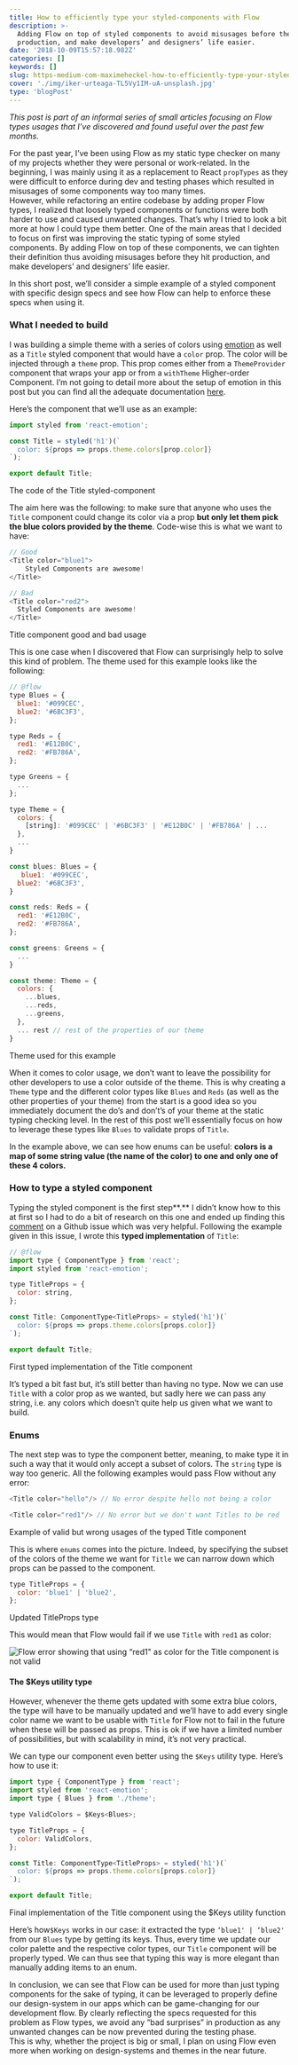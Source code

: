 ```yaml
---
title: How to efficiently type your styled-components with Flow
description: >-
  Adding Flow on top of styled components to avoid misusages before they hit
  production, and make developers’ and designers’ life easier.
date: '2018-10-09T15:57:18.982Z'
categories: []
keywords: []
slug: https-medium-com-maximeheckel-how-to-efficiently-type-your-styled-components-with-flow-f43930a0dd2b
cover: './img/iker-urteaga-TL5Vy1IM-uA-unsplash.jpg'
type: 'blogPost'
---
```


_This post is part of an informal series of small articles focusing on Flow types usages that I’ve discovered and found useful over the past few months._

For the past year, I’ve been using Flow as my static type checker on many of my projects whether they were personal or work-related. In the beginning, I was mainly using it as a replacement to React `propTypes` as they were difficult to enforce during dev and testing phases which resulted in misusages of some components way too many times.  
However, while refactoring an entire codebase by adding proper Flow types, I realized that loosely typed components or functions were both harder to use and caused unwanted changes. That’s why I tried to look a bit more at how I could type them better. One of the main areas that I decided to focus on first was improving the static typing of some styled components. By adding Flow on top of these components, we can tighten their definition thus avoiding misusages before they hit production, and make developers’ and designers’ life easier.

In this short post, we’ll consider a simple example of a styled component with specific design specs and see how Flow can help to enforce these specs when using it.

### What I needed to build

I was building a simple theme with a series of colors using [emotion](https://github.com/emotion-js/emotion) as well as a `Title` styled component that would have a `color` prop. The color will be injected through a `theme` prop. This prop comes either from a `ThemeProvider` component that wraps your app or from a `withTheme` Higher-order Component. I’m not going to detail more about the setup of emotion in this post but you can find all the adequate documentation [here](https://github.com/emotion-js/emotion/tree/master/packages/emotion-theming).

Here’s the component that we’ll use as an example:

```javascript
import styled from 'react-emotion';

const Title = styled('h1')(`
  color: ${props => props.theme.colors[prop.color]}
`);

export default Title;
```

The code of the Title styled-component

The aim here was the following: to make sure that anyone who uses the `Title` component could change its color via a prop **but only let them pick the blue colors provided by the theme**. Code-wise this is what we want to have:

```javascript
// Good
<Title color="blue1">
    Styled Components are awesome!
</Title>

// Bad
<Title color="red2">
  Styled Components are awesome!
</Title>
```

Title component good and bad usage

This is one case when I discovered that Flow can surprisingly help to solve this kind of problem. The theme used for this example looks like the following:

```javascript
// @flow
type Blues = {
  blue1: '#099CEC',
  blue2: '#6BC3F3',
};

type Reds = {
  red1: '#E12B0C',
  red2: '#FB786A',
};

type Greens = {
  ...
};

type Theme = {
  colors: {
    [string]: '#099CEC' | '#6BC3F3' | '#E12B0C' | '#FB786A' | ...
  },
  ...
}

const blues: Blues = {
   blue1: '#099CEC',
  blue2: '#6BC3F3',
}

const reds: Reds = {
  red1: '#E12B0C',
  red2: '#FB786A',
};

const greens: Greens = {
  ...
}

const theme: Theme = {
  colors: {
    ...blues,
    ...reds,
    ...greens,
  },
  ... rest // rest of the properties of our theme
}
```

Theme used for this example

When it comes to color usage, we don’t want to leave the possibility for other developers to use a color outside of the theme. This is why creating a `Theme` type and the different color types like `Blues` and `Reds` (as well as the other properties of your theme) from the start is a good idea so you immediately document the do’s and don’t’s of your theme at the static typing checking level. In the rest of this post we’ll essentially focus on how to leverage these types like `Blues` to validate props of `Title`.

In the example above, we can see how enums can be useful: **colors is a map of some string value (the name of the color) to one and only one of these 4 colors.**

### How to type a styled component

Typing the styled component is the first step**.** I didn’t know how to this at first so I had to do a bit of research on this one and ended up finding this [comment](https://github.com/styled-components/styled-components/issues/570#issuecomment-332087358) on a Github issue which was very helpful. Following the example given in this issue, I wrote this **typed implementation** of `Title`:

```javascript
// @flow
import type { ComponentType } from 'react';
import styled from 'react-emotion';

type TitleProps = {
  color: string,
};

const Title: ComponentType<TitleProps> = styled('h1')(`
  color: ${props => props.theme.colors[props.color]}
`);

export default Title;
```

First typed implementation of the Title component

It’s typed a bit fast but, it’s still better than having no type. Now we can use `Title` with a color prop as we wanted, but sadly here we can pass any string, i.e. any colors which doesn’t quite help us given what we want to build.

### Enums

The next step was to type the component better, meaning, to make type it in such a way that it would only accept a subset of colors. The `string` type is way too generic. All the following examples would pass Flow without any error:

```javascript
<Title color="hello"/> // No error despite hello not being a color

<Title color="red1"/> // No error but we don't want Titles to be red
```

Example of valid but wrong usages of the typed Title component

This is where `enums` comes into the picture. Indeed, by specifying the subset of the colors of the theme we want for `Title` we can narrow down which props can be passed to the component.

```javascript
type TitleProps = {
  color: 'blue1' | 'blue2',
};
```

Updated TitleProps type

This would mean that Flow would fail if we use `Title` with `red1` as color:

![Flow error showing that using “red1" as color for the Title component is not valid](img/1__AQQKOj__R0oTr8nLF__wIwHQ.png)

#### The \$Keys utility type

However, whenever the theme gets updated with some extra blue colors, the type will have to be manually updated and we’ll have to add every single color name we want to be usable with `Title` for Flow not to fail in the future when these will be passed as props. This is ok if we have a limited number of possibilities, but with scalability in mind, it’s not very practical.

We can type our component even better using the `$Keys` utility type. Here’s how to use it:

```javascript
import type { ComponentType } from 'react';
import styled from 'react-emotion';
import type { Blues } from './theme';

type ValidColors = $Keys<Blues>;

type TitleProps = {
  color: ValidColors,
};

const Title: ComponentType<TitleProps> = styled('h1')(`
  color: ${props => props.theme.colors[props.color]}
`);

export default Title;
```

Final implementation of the Title component using the \$Keys utility function

Here’s how`$Keys` works in our case: it extracted the type `‘blue1' | ‘blue2'` from our `Blues` type by getting its keys. Thus, every time we update our color palette and the respective color types, our `Title` component will be properly typed. We can thus see that typing this way is more elegant than manually adding items to an enum.

In conclusion, we can see that Flow can be used for more than just typing components for the sake of typing, it can be leveraged to properly define our design-system in our apps which can be game-changing for our development flow. By clearly reflecting the specs requested for this problem as Flow types, we avoid any “bad surprises” in production as any unwanted changes can be now prevented during the testing phase.   
This is why, whether the project is big or small, I plan on using Flow even more when working on design-systems and themes in the near future.
